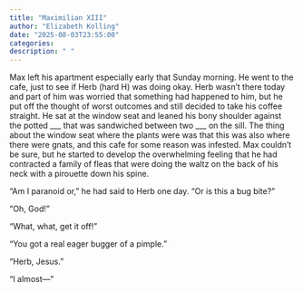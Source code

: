 ```yaml
---
title: "Maximilian XIII"
author: "Elizabeth Kolling"
date: "2025-08-03T23:55:00"
categories: 
description: " "
---
```



Max left his apartment especially early that Sunday morning. He went to the cafe, just to see if Herb (hard H) was doing okay. Herb wasn’t there today and part of him was worried that something had happened to him, but he put off the thought of worst outcomes and still decided to take his coffee straight. He sat at the window seat and leaned his bony shoulder against the potted ___ that was sandwiched between two ___ on the sill. The thing about the window seat where the plants were was that this was also where there were gnats, and this cafe for some reason was infested. Max couldn’t be sure, but he started to develop the overwhelming feeling that he had contracted a family of fleas that were doing the waltz on the back of his neck with a pirouette down his spine.

“Am I paranoid or,” he had said to Herb one day. “Or is this a bug bite?”

“Oh, God!”

“What, what, get it off!”

“You got a real eager bugger of a pimple.”

“Herb, Jesus.”

“I almost—”